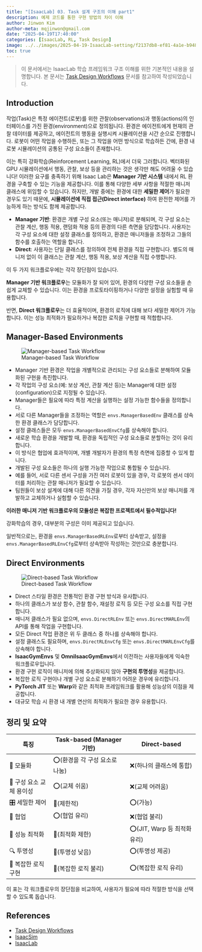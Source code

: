 ```yaml
---
title: "[IsaacLab] 03. Task 설계 구조의 이해 part1"
description: 예제 코드를 통한 구현 방법의 차이 이해
author: Jinwon Kim
author-meta: mqjinwon@gmail.com
date: "2025-04-19T17:40:00"
categories: [IsaacLab, RL, Task Design]
image: ../../images/2025-04-19-IsaacLab-setting/f2137db8-ef81-4a1e-b948-019c4b6040d8.jpeg
toc: true
---
```


> 이 문서에서는 IsaacLab 학습 프레임워크 구조 이해를 위한 기본적인 내용을 설명합니다. 본 문서는 [Task Design Workflows](https://isaac-sim.github.io/IsaacLab/main/source/overview/core-concepts/task_workflows.html) 문서를 참고하여 작성되었습니다.

## Introduction


작업(Task)은 특정 에이전트(로봇)를 위한 관찰(observations)과 행동(actions)의 인터페이스를 가진 환경(environment)으로 정의됩니다. 
환경은 에이전트에게 현재의 관찰 데이터를 제공하고, 에이전트의 행동을 실행시켜 시뮬레이션을 시간 순으로 진행합니다. 로봇이 어떤 작업을 수행하든, 또는 그 작업을 어떤 방식으로 학습하든 간에, 환경 내 로봇 시뮬레이션의 공통된 구성 요소들이 존재합니다.

이는 특히 강화학습(Reinforcement Learning, RL)에서 더욱 그러합니다. 벡터화된 GPU 시뮬레이션에서 행동, 관찰, 보상 등을 관리하는 것은 생각만 해도 어려울 수 있습니다! 
이러한 요구를 충족하기 위해 Isaac Lab은 **Manager 기반 시스템** 내에서 RL 환경을 구축할 수 있는 기능을 제공합니다. 이를 통해 다양한 세부 사항을 적절한 매니저 클래스에 위임할 수 있습니다. 
하지만, 개발 중에는 환경에 대한 **세밀한 제어**가 필요한 경우도 있기 때문에, **시뮬레이션에 직접 접근(Direct interface)** 하여 완전한 제어를 가능하게 하는 방식도 함께 제공합니다.

- **Manager 기반**: 환경은 개별 구성 요소(또는 매니저)로 분해되며, 각 구성 요소는 관찰 계산, 행동 적용, 랜덤화 적용 등의 환경의 다른 측면을 담당합니다. 사용자는 각 구성 요소에 대한 설정 클래스를 정의하고, 환경은 매니저들을 조정하고 그들의 함수를 호출하는 역할을 합니다.
- **Direct**: 사용자는 단일 클래스를 정의하여 전체 환경을 직접 구현합니다. 별도의 매니저 없이 이 클래스는 관찰 계산, 행동 적용, 보상 계산을 직접 수행합니다.

이 두 가지 워크플로우에는 각각 장단점이 있습니다.

**Manager 기반 워크플로우**는 모듈화가 잘 되어 있어, 환경의 다양한 구성 요소들을 손쉽게 교체할 수 있습니다. 이는 환경을 프로토타이핑하거나 다양한 설정을 실험할 때 유용합니다.

반면, **Direct 워크플로우**는 더 효율적이며, 환경의 로직에 대해 보다 세밀한 제어가 가능합니다. 이는 성능 최적화가 필요하거나 복잡한 로직을 구현할 때 적합합니다.


## Manager-Based Environments

![Manager-based Task Workflow](../../images/2025-04-19-IsaacLab-task-design/manager-based-light.svg)

- Manager 기반 환경은 작업을 개별적으로 관리되는 구성 요소들로 분해하여 모듈화된 구현을 촉진합니다.
- 각 작업의 구성 요소(예: 보상 계산, 관찰 계산 등)는 Manager에 대한 설정(configuration)으로 지정될 수 있습니다.
- Manager들은 필요에 따라 특정 계산을 실행하는 설정 가능한 함수들을 정의합니다.
- 서로 다른 Manager들을 조정하는 역할은 `envs.ManagerBasedEnv` 클래스를 상속한 환경 클래스가 담당합니다.
- 설정 클래스들은 모두 `envs.ManagerBasedEnvCfg`를 상속해야 합니다.
- 새로운 학습 환경을 개발할 때, 환경을 독립적인 구성 요소들로 분할하는 것이 유리합니다.
- 이 방식은 협업에 효과적이며, 개별 개발자가 환경의 특정 측면에 집중할 수 있게 합니다.
- 개발된 구성 요소들은 하나의 실행 가능한 작업으로 통합될 수 있습니다.
- 예를 들어, 서로 다른 센서 구성을 가진 여러 로봇이 있을 경우, 각 로봇의 센서 데이터를 처리하는 관찰 매니저가 필요할 수 있습니다.
- 팀원들이 보상 설계에 대해 다른 의견을 가질 경우, 각자 자신만의 보상 매니저를 개발하고 교체하거나 실험할 수 있습니다.

**이러한 매니저 기반 워크플로우의 모듈성은 복잡한 프로젝트에서 필수적입니다!**

강화학습의 경우, 대부분의 구성은 이미 제공되고 있습니다.

일반적으로는, 환경을 `envs.ManagerBasedRLEnv`로부터 상속받고, 설정을 `envs.ManagerBasedRLEnvCfg`로부터 상속받아 작성하는 것만으로 충분합니다.


## Direct Environments

![Direct-based Task Workflow](../../images/2025-04-19-IsaacLab-task-design/direct-based-light.svg)

- Direct 스타일 환경은 전통적인 환경 구현 방식과 유사합니다.
- 하나의 클래스가 보상 함수, 관찰 함수, 재설정 로직 등 모든 구성 요소를 직접 구현합니다.
- 매니저 클래스가 필요 없으며, `envs.DirectRLEnv` 또는 `envs.DirectMARLEnv`의 API를 통해 작업을 구현합니다.
- 모든 Direct 작업 환경은 위 두 클래스 중 하나를 상속해야 합니다.
- 설정 클래스도 필요하며, `envs.DirectRLEnvCfg` 또는 `envs.DirectMARLEnvCfg`를 상속해야 합니다.
- **IsaacGymEnvs** 및 **OmniIsaacGymEnvs**에서 이전하는 사용자들에게 익숙한 워크플로우입니다.
- 환경 구현 로직이 매니저에 의해 추상화되지 않아 **구현의 투명성**을 제공합니다.
- 복잡한 로직 구현이나 개별 구성 요소로 분해하기 어려운 경우에 유리합니다.
- **PyTorch JIT** 또는 **Warp**와 같은 최적화 프레임워크를 활용해 성능상의 이점을 제공합니다.
- 대규모 학습 시 환경 내 개별 연산의 최적화가 필요한 경우 유용합니다.

## 정리 및 요약

  
| 특징 | Task-based (Manager 기반) | Direct-based |
|-------------------------|-------------------------------------------|---------------------------------------|
| 🔄 모듈화 | ⭕(환경을 각 구성 요소로 나눔) | ❌(하나의 클래스에 통합) |
| 🔧 구성 요소 교체 용이성 | ⭕(교체 쉬움) | ❌(교체 어려움) |
| 🎛️ 세밀한 제어 | 🔺(제한적) | ⭕(가능) |
| 🤝 협업 | ⭕(협업 유리) | ❌(협업 불리) |
| 🚀 성능 최적화 | 🔺(최적화 제한) | ⭕(JIT, Warp 등 최적화 유리) |
| 🔍 투명성 | 🔺(투명성 낮음) | ⭕(투명성 제공) |
| 🧩 복잡한 로직 구현 | 🔺(복잡한 로직 불리) | ⭕(복잡한 로직 유리) |

이 표는 각 워크플로우의 장단점을 비교하여, 사용자가 필요에 따라 적절한 방식을 선택할 수 있도록 돕습니다.

## References

- [Task Design Workflows](https://isaac-sim.github.io/IsaacLab/main/source/overview/core-concepts/task_workflows.html)
- [IsaacSim](https://isaac-sim.github.io/IsaacSim/)
- [IsaacLab](https://isaac-sim.github.io/IsaacLab/)
